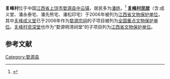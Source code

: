 {{coord|29|16|34|N|117|40|14|E|display=title|scale:10000}}
{{文物保护单位
| 级别 = 省级
| 省区市 = 江西省
| 名称 = 豸峰村民居
| 图片 = 
| 所在 = [[江西省|江西省]][[婺源县|婺源县]]
| 分类 = 古建筑
| 时代 = [[清|清]]
| 编号 = 第五批第64项<br />（分类编号Ⅲ－52）
| 登录 = 2006年
}}
'''豸峰村'''位于中国[[江西省|江西省]][[上饶市|上饶市]][[婺源县|婺源县]][[中云镇|中云镇]]，居民多为[[潘姓|潘姓]]。<ref>{{Cite book |title=豸峰村 |author=龚恺, 李玉祥 |publisher=河北教育出版社 |year=2003 |pages= |isbn=9787543449831}}</ref> '''[[豸峰村民居|豸峰村民居]]'''（含:成义堂、潘永泰宅、潘先熊宅、潘松印宅）于2006年被列为[[江西省文物保护单位|江西省文物保护单位]]，其中[[豸峰成义堂|豸峰成义堂]]已于2006年作为[[婺源宗祠|婺源宗祠]]的子项目被列为[[全国重点文物保护单位|全国重点文物保护单位]]。[[豸峰村资深堂|豸峰村资深堂]]也作为“婺源明清祠堂”的子项目列为[[江西省文物保护单位|江西省文物保护单位]]。

==参考文献==
{{reflist}}

{{上饶市境内的江西省文物保护单位}}

{{DEFAULTSORT:zhi}}
[[Category:婺源县|Category:婺源县]]